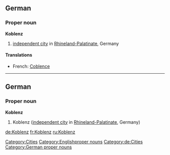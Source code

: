 ==German==
{{wikipedia}}
===Proper noun===
'''Koblenz'''
# [[independent city]] in [[Rhineland-Palatinate]], Germany

====Translations====
*French: [[Coblence]]

[[Category:Cities]]
[[Category:Englishproper nouns]]

----

==German==
{{wikipedia|lang=de}}
===Proper noun===
'''Koblenz'''
# Koblenz ([[independent city]] in [[Rhineland-Palatinate]], Germany)

[[Category:de:Cities]]
[[Category:German proper nouns]]

[[de:Koblenz]]
[[fr:Koblenz]]
[[ru:Koblenz]]
